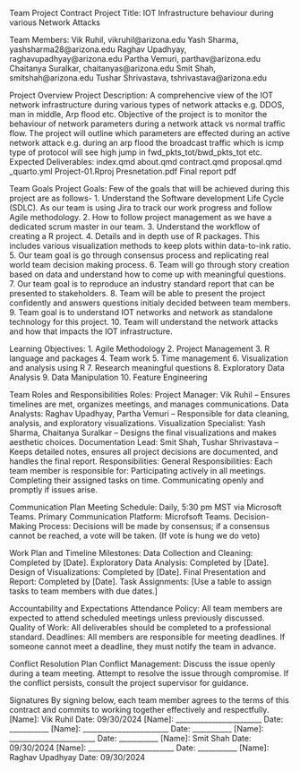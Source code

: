 Team Project Contract
  Project Title: IOT Infrastructure behaviour during various Network Attacks

Team Members:
  Vik Ruhil, vikruhil@arizona.edu
  Yash Sharma, yashsharma28@arizona.edu
  Raghav Upadhyay, raghavupadhyay@arizona.edu
  Partha Vemuri, parthav@arizona.edu
  Chaitanya Suralkar, chaitanyas@arizona.edu
  Smit Shah, smitshah@arizona.edu
  Tushar Shrivastava, tshrivastava@arizona.edu

Project Overview
  Project Description: A comprehencive view of the IOT network infrastructure during various types of network attacks e.g. DDOS, man in middle, Arp flood etc.
  Objective of the project is to monitor the behaviour of network parameters during a network attack vs normal traffic flow. The project will outline which parameters
  are effected during an active network attack e.g. during an arp flood the broadcast traffic which is icmp type of protocol will see high jump in fwd_pkts_tot/bwd_pkts_tot etc.
  Expected Deliverables: 
      index.qmd
      about.qmd
      contract.qmd
      proposal.qmd
      _quarto.yml
      Project-01.Rproj
      Presnetation.pdf
      Final report pdf

Team Goals
  Project Goals: Few of the goals that will be achieved during this project are as follows-
      1. Understand the Software development Life Cycle (SDLC). As our team is using Jira to track our work progress and follow Agile methodology.
      2. How to follow project management as we have a dedicated scrum master in our team. 
      3. Understand the workflow of creating a R project.
      4. Details and in depth use of R packages. This includes various visualization methods to keep plots within data-to-ink ratio.
      5. Our team goal is go through consensus process and replicating real world team decision making process.
      6. Team will go through story creation based on data and understand how to come up with meaningful questions.
      7. Our team goal is to reproduce an industry standard report that can be presented to stakeholders.
      8. Team will be able to present the project confidently and answers questions initialy decided between team members.
      9. Team goal is to understand IOT networks and network as standalone technology for this project.
      10. Team will understand the network attacks and how that impacts the IOT infrastructure.

  Learning Objectives: 
      1. Agile Methodology
      2. Project Management
      3. R language and packages
      4. Team work
      5. Time management
      6. Visualization and analysis using R
      7. Research meaningful questions
      8. Exploratory Data Analysis
      9. Data Manipulation
      10. Feature Engineering
      

Team Roles and Responsibilities
  Roles:
    Project Manager: Vik Ruhil – Ensures timelines are met, organizes meetings, and manages communications.
    Data Analysts: Raghav Upadhyay, Partha Vemuri – Responsible for data cleaning, analysis, and exploratory visualizations.
    Visualization Specialist: Yash Sharma, Chaitanya Suralkar – Designs the final visualizations and makes aesthetic choices.
    Documentation Lead: Smit Shah, Tushar Shrivastava – Keeps detailed notes, ensures all project decisions are documented, and handles the final report.
  Responsibilities:
    General Responsibilities: Each team member is responsible for:
      Participating actively in all meetings.
      Completing their assigned tasks on time.
      Communicating openly and promptly if issues arise.

Communication Plan
  Meeting Schedule: Daily, 5:30 pm MST via Microsoft Teams.
  Primary Communication Platform: Microfsoft Teams.
  Decision-Making Process: Decisions will be made by consensus; if a consensus cannot be reached, a vote will be taken. (If vote is hung we do veto)

Work Plan and Timeline
  Milestones:
    Data Collection and Cleaning: Completed by [Date].
    Exploratory Data Analysis: Completed by [Date].
    Design of Visualizations: Completed by [Date].
    Final Presentation and Report: Completed by [Date].
  Task Assignments: [Use a table to assign tasks to team members with due dates.]

Accountability and Expectations
  Attendance Policy: All team members are expected to attend scheduled meetings unless previously discussed.
  Quality of Work: All deliverables should be completed to a professional standard.
  Deadlines: All members are responsible for meeting deadlines. If someone cannot meet a deadline, they must notify the team in advance.

Conflict Resolution Plan
  Conflict Management: 
    Discuss the issue openly during a team meeting.
    Attempt to resolve the issue through compromise.
    If the conflict persists, consult the project supervisor for guidance.

Signatures
By signing below, each team member agrees to the terms of this contract and commits to working together effectively and respectfully.
[Name]: Vik Ruhil                 Date: 09/30/2024
[Name]: ________________________ Date: ___________
[Name]: ________________________ Date: ___________
[Name]: ________________________ Date: ___________
[Name]: Smit Shah Date: 09/30/2024
[Name]: ________________________ Date: ___________
[Name]: Raghav Upadhyay           Date: 09/30/2024
